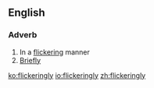 ==English==

===Adverb===
{{en-adv}}

# In a [[flickering]] manner
# [[briefly|Briefly]]

[[ko:flickeringly]]
[[io:flickeringly]]
[[zh:flickeringly]]